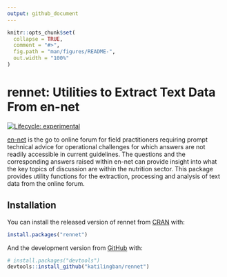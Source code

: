 ```yaml
---
output: github_document
---
```


<!-- README.md is generated from README.Rmd. Please edit that file -->

```r
knitr::opts_chunk$set(
  collapse = TRUE,
  comment = "#>",
  fig.path = "man/figures/README-",
  out.width = "100%"
)
```

# rennet: Utilities to Extract Text Data From en-net

<!-- badges: start -->
[![Lifecycle: experimental](https://img.shields.io/badge/lifecycle-experimental-orange.svg)](https://www.tidyverse.org/lifecycle/#experimental)
<!-- badges: end -->

[en-net](https://www.en-net.org) is the go to online forum for field practitioners requiring prompt technical advice for operational challenges for which answers are not readily accessible in current guidelines. The questions and the corresponding answers raised within en-net can provide insight into what the key topics of discussion are within the nutrition sector. This package provides utility functions for the extraction, processing and analysis of text data from the online forum.

## Installation

You can install the released version of rennet from [CRAN](https://CRAN.R-project.org) with:

``` r
install.packages("rennet")
```

And the development version from [GitHub](https://github.com/) with:

``` r
# install.packages("devtools")
devtools::install_github("katilingban/rennet")
```
